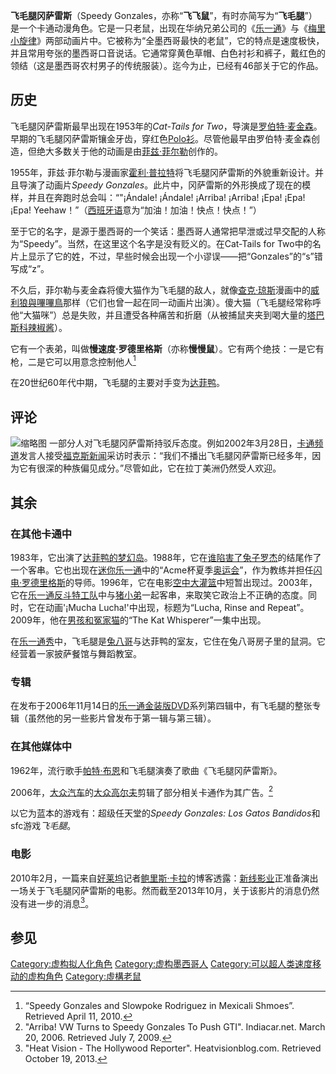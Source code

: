 {{Otheruses|subject=一个卡通动漫角色}}
'''飞毛腿冈萨雷斯'''（Speedy Gonzales，亦称“'''飞飞鼠'''”，有时亦简写为“'''飞毛腿'''”）是一个卡通动漫角色。它是一只老鼠，出现在华纳兄弟公司的《[[乐一通|乐一通]]》与《[[梅里小旋律|梅里小旋律]]》两部动画片中。它被称为“全墨西哥最快的老鼠”，它的特点是速度极快，并且常用夸张的墨西哥口音说话。它通常穿黄色草帽、白色衬衫和裤子，戴红色的领结（这是墨西哥农村男子的传统服装）。迄今为止，已经有46部关于它的作品。

==历史==
飞毛腿冈萨雷斯最早出现在1953年的''Cat-Tails for Two''，导演是[[罗伯特·麦金森|罗伯特·麦金森]]。早期的飞毛腿冈萨雷斯镶金牙齿，穿红色[[Polo衫|Polo衫]]。尽管他最早由罗伯特·麦金森创造，但绝大多数关于他的动画是由[[菲兹·菲尔勒|菲兹·菲尔勒]]创作的。

1955年，菲兹·菲尔勒与漫画家[[霍利·普拉特|霍利·普拉特]]将飞毛腿冈萨雷斯的外貌重新设计。并且导演了动画片''Speedy Gonzales''。此片中，冈萨雷斯的外形换成了现在的模样，并且在奔跑时总会叫：“"¡Ándale! ¡Ándale! ¡Arriba! ¡Arriba! ¡Epa! ¡Epa! ¡Epa! Yeehaw！”（[[西班牙语|西班牙语]]意为“加油！加油！快点！快点！”）

至于它的名字，是源于墨西哥的一个笑话：墨西哥人通常把早泄或过早交配的人称为“Speedy”。当然，在这里这个名字是没有贬义的。在Cat-Tails for Two中的名片上显示了它的姓，不过，早些时候会出现一个小谬误——把“Gonzales”的“s”错写成“z”。

不久后，菲尔勒与麦金森将傻大猫作为飞毛腿的敌人，就像[[查克·琼斯|查克·琼斯]]漫画中的[[威利狼與嗶嗶鳥|威利狼與嗶嗶鳥]]那样（它们也曾一起在同一动画片出演）。傻大猫（飞毛腿经常称呼他“大猫咪”）总是失败，并且遭受各种痛苦和折磨（从被捕鼠夹夹到喝大量的[[塔巴斯科辣椒酱|塔巴斯科辣椒酱]]）。

它有一个表弟，叫做'''慢速度·罗德里格斯'''（亦称'''慢慢鼠'''）。它有两个绝技：一是它有枪，二是它可以用意念控制他人<ref>“Speedy Gonzales and Slowpoke Rodriguez in Mexicali Shmoes”. Retrieved April 11, 2010.</ref>

在20世纪60年代中期，飞毛腿的主要对手变为[[达菲鸭|达菲鸭]]。

==评论==
[[File:Speedy_Gonzales_at_Celebration_Parade,_Six_Flags_Magic_Mountain_2007-07_2.JPG|缩略图]]
一部分人对飞毛腿冈萨雷斯持驳斥态度。例如2002年3月28日，[[卡通频道|卡通频道]]发言人接受[[福克斯新闻|福克斯新闻]]采访时表示：“我们不播出飞毛腿冈萨雷斯已经多年，因为它有很深的种族偏见成分。”尽管如此，它在拉丁美洲仍然受人欢迎。

==其余==
===在其他卡通中===
1983年，它出演了[[达菲鸭的梦幻岛|达菲鸭的梦幻岛]]。1988年，它在[[谁陷害了兔子罗杰|谁陷害了兔子罗杰]]的结尾作了一个客串。它也出现在[[迷你乐一通|迷你乐一通]]中的“Acme杯夏季[[奥运会|奥运会]]”，作为教练并担任[[闪电·罗德里格斯|闪电·罗德里格斯]]的导师。1996年，它在电影[[空中大灌篮|空中大灌篮]]中短暂出现过。2003年，它在[[乐一通反斗特工队|乐一通反斗特工队]]中与[[猪小弟|猪小弟]]一起客串，来取笑它政治上不正确的态度。同时，它在动画'¡Mucha Lucha!'中出现，标题为“Lucha, Rinse and Repeat”。2009年，他在[[男孩和冤家猫|男孩和冤家猫]]的“The Kat Whisperer”一集中出现。

在[[乐一通秀|乐一通秀]]中，飞毛腿是[[兔八哥|兔八哥]]与达菲鸭的室友，它住在兔八哥房子里的鼠洞。它经营着一家披萨餐馆与舞蹈教室。
===专辑===
在发布于2006年11月14日的[[乐一通金装版|乐一通金装版]]DVD系列第四辑中，有飞毛腿的整张专辑（虽然他的另一些影片曾发布于第一辑与第三辑）。

===在其他媒体中===
1962年，流行歌手[[帕特·布恩|帕特·布恩]]和飞毛腿演奏了歌曲《飞毛腿冈萨雷斯》。

2006年，[[大众汽车|大众汽车]]的[[大众高尔夫|大众高尔夫]]剪辑了部分相关卡通作为其广告。<ref> "Arriba! VW Turns to Speedy Gonzales To Push GTI". Indiacar.net. March 20, 2006. Retrieved July 7, 2009.</ref>

以它为蓝本的游戏有：超级任天堂的''Speedy Gonzales: Los Gatos Bandidos''和sfc游戏''飞毛腿''。

===电影===
2010年2月，一篇来自[[好莱坞|好莱坞]]记者[[鲍里斯·卡拉|鲍里斯·卡拉]]的博客透露：[[新线影业|新线影业]]正准备演出一场关于飞毛腿冈萨雷斯的电影。然而截至2013年10月，关于该影片的消息仍然没有进一步的消息<ref> "Heat Vision - The Hollywood Reporter". Heatvisionblog.com. Retrieved October 19, 2013.</ref>。

==参见==
<references/>

{{乐一通与梅里小旋律}}
{{Authority control}}

{{DEFAULTSORT:Speedy Gonzales}}
[[Category:虚构拟人化角色|Category:虚构拟人化角色]]
[[Category:虚构墨西哥人|Category:虚构墨西哥人]]
[[Category:可以超人类速度移动的虚构角色|Category:可以超人类速度移动的虚构角色]]
[[Category:虛構老鼠|Category:虛構老鼠]]